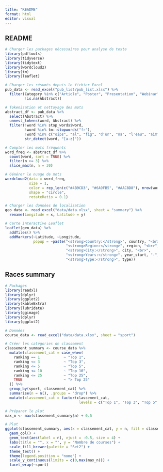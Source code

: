 ```yaml
---
title: "README"
format: html
editor: visual
---
```


## README

```r

# Charger les packages nécessaires pour analyse de texte
library(pdftools)
library(tidyverse)
library(tidytext)
library(wordcloud2)
library(tm)
library(leaflet)

```

```r

# Charger les résumés depuis le fichier Excel
pub_data <- read_excel("pub_list/pub_list.xlsx") %>%
  filter(Category %in% c("Article", "Poster", "Presentation", "Webinar"),
         !is.na(Abstract))

# Tokenisation et nettoyage des mots
abstract_df <- pub_data %>%
  select(Abstract) %>%
  unnest_tokens(word, Abstract) %>%
  filter(!word %in% stop_words$word,
         !word %in% tm::stopwords("fr"),
         !word %in% c("oips", "al", "fig", "d'un", "na", "l'eau", "aim", "access", "based", "affected"),
         str_detect(word, "[a-z]"))

# Compter les mots fréquents
word_freq <- abstract_df %>%
  count(word, sort = TRUE) %>%
  filter(n >= 3) %>%
  slice_max(n, n = 30)

# Générer le nuage de mots
wordcloud2(data = word_freq,
           size = 1,
           color = rep_len(c("#4B9CD3", "#6A9FB5", "#AAC8D8"), nrow(word_freq)),
           shape = "circle",
           rotateRatio = 0.1)

```

```r

# Charger les données de localisation
geo_data <- read_excel("data/data.xlsx", sheet = "summary") %>% 
  rename(Longitude = x, Latitude = y) 

# Carte interactive Leaflet
leaflet(geo_data) %>%
  addTiles() %>%
  addMarkers(~Latitude, ~Longitude, 
             popup = ~paste("<strong>Country:</strong>", country, "<br>",
                            "<strong>Region:</strong>", region, "<br>",
                            "<strong>City:</strong>", city, "<br>",
                            "<strong>Years:</strong>", year_start, "-", year_end, "<br>",
                            "<strong>Type:</strong>", type))

```

## Races summary

```r

# Packages
library(readxl)
library(dplyr)
library(ggplot2)
library(kableExtra)
library(lubridate)
library(ggimage)
library(dplyr)
library(ggplot2)

# Données
course_data <- read_excel("data/data.xlsx", sheet = "sport")

# Créer les catégories de classement
classement_summary <- course_data %>%
  mutate(classement_cat = case_when(
    ranking == 1           ~ "Top 1",
    ranking <= 3           ~ "Top 3",
    ranking <= 5           ~ "Top 5",
    ranking <= 10          ~ "Top 10",
    ranking <= 25          ~ "Top 25",
    TRUE                   ~ "> Top 25"
  )) %>%
  group_by(sport, classement_cat) %>%
  summarise(n = n(), .groups = "drop") %>% 
  mutate(classement_cat = factor(classement_cat,
                                  levels = c("Top 1", "Top 3", "Top 5", "Top 10", "Top 25", "> Top 25")))

# Préparer le plot
max_n <- max(classement_summary$n) + 0.5

```

```r

# Plot
ggplot(classement_summary, aes(x = classement_cat, y = n, fill = classement_cat)) +
  geom_col() +
  geom_text(aes(label = n), vjust = -0.5, size = 4) +
  labs(title = "", x = "", y = "Nombre de courses") +
  scale_fill_brewer(palette = "Set2") +
  theme_test() + 
  theme(legend.position = "none") + 
  scale_y_continuous(limits = c(0,max(max_n))) + 
  facet_wrap(~sport)

```
